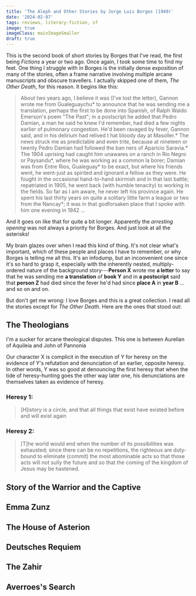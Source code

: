 ```yaml
---
title: 'The Aleph and Other Stories by Jorge Luis Borges (1949)'
date: '2024-02-07'
tags: reviews, literary-fiction, sf
image: true
imageClass: mainImageSmaller
draft: true
---
```

This is the second book of short stories by Borges that I've read, the first being _Fictions_ a year or two ago. Once again, I took some time to find my feet. One thing I struggle with in Borges is the initially dense exposition of many of the stories, often a frame narrative involving multiple arcane manuscripts and obscure travellers. I actually skipped one of them, _The Other Death_, for this reason. It begins like this:

> About two years ago, I believe it was (I've lost the letter), Gannon wrote me from Gualeguaychu* to announce that he was sending me a translation, perhaps the first to be done into Spanish, of Ralph Waldo Emerson's poem "The Past"; in a postscript he added that Pedro Damian, a man he said he knew I'd remember, had died a few nights earlier of pulmonary congestion. He'd been ravaged by fever, Gannon said, and in his delirium had relived t hat bloody day at Masoller.* The news struck me as predictable and even trite, because at nineteen or twenty Pedro Damian had followed the ban ners of Aparicio Saravia.* The 1904 uprising had caught him unawares on a ranch in Rio Negro or Paysandu*, where he was working as a common la borer; Damian was from Entre Rios, Gualeguay* to be exact, but where his friends went, he went-just as spirited and ignorant a fellow as they were. He fought in the occasional hand-to-hand skirmish and in that last battle; repatriated in 1905, he went back (with humble tenacity) to working in the fields. So far as I am aware, he never left his province again. He spent his last thirty years on quite a solitary little farm a league or two from the Nancay*; it was in that godforsaken place that I spoke with him one evening in 1942 ...

And it goes on like that for quite a bit longer. Apparently the _arresting opening_ was not always a priority for Borges. And just look at all the asterisks!

My brain glazes over when I read this kind of thing. It's not clear what's important, which of these people and places I have to remember, or why Borges is telling me all this. It's an infodump, but an inconvenient one since it's so hard to grasp it, especially with the inherently nested, multiply-ordered nature of the background story---**Person X** wrote me **a letter** to say that he was sending me **a translation** of **book Y** and in **a postscript** said that **person Z** had died since the fever he'd had since **place A** in **year B** ... and so on and on.

But don't get me wrong: I love Borges and this is a great collection. I read all the stories except for _The Other Death_. Here are the ones that stood out:

## The Theologians

I'm a sucker for arcane theological disputes. This one is between Aurelian of Aquileia and John of Pannonia


Our character X is complicit in the execution of Y for heresy on the evidence of Y's refutation and denunciation of an earlier, opposite heresy. In other words, Y was so good at denouncing the first heresy that when the tide of heresy-hunting goes the other way later one, his denunciations are themselves taken as evidence of heresy.

### Heresy 1:

> [H]istory is a circle, and that all things that exist have existed before and will exist again

### Heresy 2:

> [T]he world would end when the number of its possibilities was exhausted; since there can be no repetitions, the righteous are duty-bound to eliminate (commit) the most abominable acts so that those acts will not sully the future and so that the coming of the kingdom of Jesus may be hastened.



## Story of the Warrior and the Captive

## Emma Zunz

## The House of Asterion

## Deutsches Requiem

## The Zahir

## Averroes's Search

